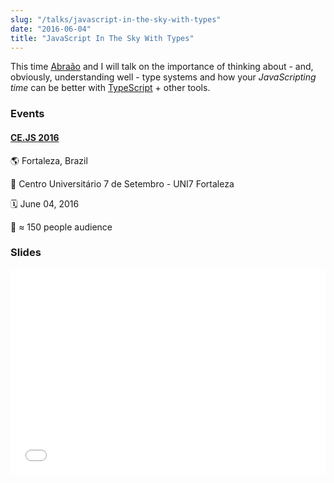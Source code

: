 ```yaml
---
slug: "/talks/javascript-in-the-sky-with-types"
date: "2016-06-04"
title: "JavaScript In The Sky With Types"
---
```


This time [Abraão](https://github.com/AbraaoAlves) and I will talk on the importance of thinking about - and, obviously, understanding well - type systems and how your _JavaScripting time_ can be better with [TypeScript](https://www.typescriptlang.org/) + other tools.

### Events

#### [CE.JS 2016](http://www.cejs.com.br/)

🌎 Fortaleza, Brazil

📍 Centro Universitário 7 de Setembro - UNI7 Fortaleza

🗓️ June 04, 2016

👥 ≈ 150 people audience

### Slides

<div style="left: 0; width: 100%; height: 0; position: relative; padding-bottom: 65.2103%;">
  <iframe
    src="//speakerdeck.com/player/04fa13f0e743419cb2e67faa73d4b27b"
    style="border: 0; top: 0; left: 0; width: 100%; height: 100%; position: absolute;"
    allowfullscreen
    scrolling="no"
  ></iframe>
</div>
